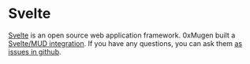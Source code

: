 
# Svelte

[Svelte](https://svelte.dev/) is an open source web application framework.
0xMugen built a [Svelte/MUD integration](https://github.com/0xMugen/Mud-Svelte-template).
If you have any questions, you can ask them [as issues in github](https://github.com/0xMugen/Mud-Svelte-template/issues).

<Disclaimer />
